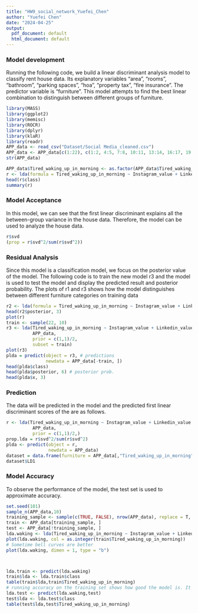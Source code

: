 ```yaml
---
title: "HW9_social_network_Yuefei_Chen"
author: "Yuefei Chen"
date: "2024-04-25"
output:
  pdf_document: default
  html_document: default
---
```


### Model development
Running the following code, we build a linear discriminant analysis model to classify rent house data. Its explanatory variables "area", "rooms", "bathroom", "parking spaces", "hoa", "property tax", "fire insurance". The predictor variable is "furniture". This model attempts to find the best linear combination to distinguish between different groups of furniture.

```r
library(MASS)
library(ggplot2)
library(memisc)
library(ROCR)
library(dplyr)
library(klaR)
library(readr)
APP_data <- read_csv("Dataset/Social Media_cleaned.csv")
APP_data <- APP_data[c(1:22), c(1:2, 4:5, 7:8, 10:11, 13:14, 16:17, 19:20, 22:23, 25:33)]
str(APP_data)
```

```R
APP_data$Tired_waking_up_in_morning <- as.factor(APP_data$Tired_waking_up_in_morning)
r <- lda(formula = Tired_waking_up_in_morning ~ Instagram_value + Linkedin_value + Snapchat_value + Twitter_value + Whatsapp_Wechat_value + Youtube_value + OTT_Netflix_Hulu_Prime_video_value + Reddit_value + networking_done_with_coffee_chats + learning_done_in_terms_of_items_created, data = APP_data)
head(r$class)
summary(r)
```
### Model Acceptance
In this model, we can see that the first linear discriminant explains all the between-group variance in the house data. Therefore, the model can be used to analyze the house data.
```R
r$svd
(prop = r$svd^2/sum(r$svd^2))
```

### Residual Analysis
Since this model is a classification model, we focus on the posterior value of the model. The following code is to train the new model r3 and the model is used to test the model and display the predicted result and posterior probability. The plots of r1 and r3 shows how the model distinguishes between different furniture categories on training data

```R
r2 <- lda(formula = Tired_waking_up_in_morning ~ Instagram_value + Linkedin_value + Snapchat_value + Twitter_value + Whatsapp_Wechat_value + Youtube_value + OTT_Netflix_Hulu_Prime_video_value + Reddit_value + networking_done_with_coffee_chats + learning_done_in_terms_of_items_created, data = APP_data, CV = TRUE)
head(r2$posterior, 3)
plot(r)
train <- sample(22, 10)
r3 <- lda(Tired_waking_up_in_morning ~ Instagram_value + Linkedin_value + Snapchat_value + Twitter_value + Whatsapp_Wechat_value + Youtube_value + OTT_Netflix_Hulu_Prime_video_value + Reddit_value + networking_done_with_coffee_chats + learning_done_in_terms_of_items_created, 
          APP_data,
          prior = c(1,1)/2,
          subset = train)
plot(r3)
plda = predict(object = r3, # predictions
               newdata = APP_data[-train, ])
head(plda$class)
head(plda$posterior, 6) # posterior prob.
head(plda$x, 3)
```



### Prediction
The data will be predicted in the model and the predicted first linear discriminant scores of the  are as follows.
```R
r <- lda(Tired_waking_up_in_morning ~ Instagram_value + Linkedin_value + Snapchat_value + Twitter_value + Whatsapp_Wechat_value + Youtube_value + OTT_Netflix_Hulu_Prime_video_value + Reddit_value + job_interview_calls + networking_done_with_coffee_chats + learning_done_in_terms_of_items_created, 
          APP_data,
          prior = c(1,1)/2,)
prop.lda = r$svd^2/sum(r$svd^2)
plda <- predict(object = r,
                newdata = APP_data)
dataset = data.frame(furniture = APP_data[,"Tired_waking_up_in_morning"],lda = plda$x)
dataset$LD1
```

### Model Accuracy
To observe the performance of the model, the test set is used to approximate accuracy. 

```R
set.seed(101)
sample_n(APP_data,10)
training_sample <- sample(c(TRUE, FALSE), nrow(APP_data), replace = T, prob = c(0.75,0.25))
train <- APP_data[training_sample, ]
test <- APP_data[!training_sample, ]
lda.waking <- lda(Tired_waking_up_in_morning ~ Instagram_value + Linkedin_value + Snapchat_value + Twitter_value + Whatsapp_Wechat_value + Youtube_value + OTT_Netflix_Hulu_Prime_video_value + Reddit_value + job_interview_calls + networking_done_with_coffee_chats + learning_done_in_terms_of_items_created, train)
plot(lda.waking, col = as.integer(train$Tired_waking_up_in_morning))
# Sometime bell curves are better
plot(lda.waking, dimen = 1, type = "b")



lda.train <- predict(lda.waking)
train$lda <- lda.train$class
table(train$lda,train$Tired_waking_up_in_morning)
# running accuracy on the training set shows how good the model is. It is not an indication of "true" accuracy. We will use the test set to approximate accuracy
lda.test <- predict(lda.waking,test)
test$lda <- lda.test$class
table(test$lda,test$Tired_waking_up_in_morning)
```

